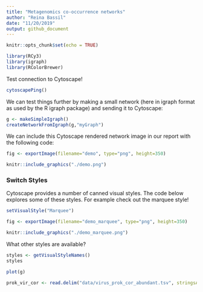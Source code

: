 ```yaml
---
title: "Metagenomics co-occurrence networks"
author: "Reina Bassil"
date: "11/20/2019"
output: github_document
---
```


```r
knitr::opts_chunk$set(echo = TRUE)
```


```r
library(RCy3)
library(igraph)
library(RColorBrewer)
```

Test connection to Cytoscape!

```r
cytoscapePing()
```

We can test things further by making a small network (here in igraph format as used by the R igraph package) and sending it to Cytoscape:

```r
g <- makeSimpleIgraph()
createNetworkFromIgraph(g,"myGraph")
```



We can include this Cytoscape rendered network image in our report with the following code:

```r
fig <- exportImage(filename="demo", type="png", height=350)
```


```r
knitr::include_graphics("./demo.png")
```




### Switch Styles

Cytoscape provides a number of canned visual styles. The code below explores some of these styles. For example check out the marquee style! 


```r
setVisualStyle("Marquee")
```


```r
fig <- exportImage(filename="demo_marquee", type="png", height=350)

knitr::include_graphics("./demo_marquee.png")
```

What other styles are available?
```r
styles <- getVisualStyleNames()
styles
```


```r
plot(g)
```




```r
prok_vir_cor <- read.delim("data/virus_prok_cor_abundant.tsv", stringsAsFactors = FALSE)
```


















